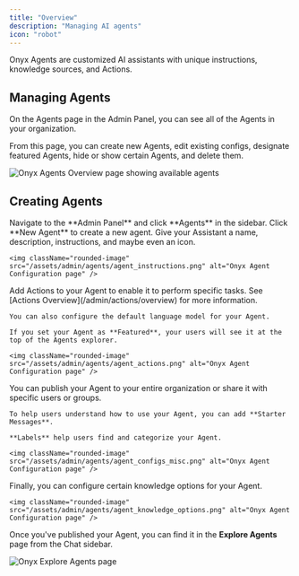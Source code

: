 ```yaml
---
title: "Overview"
description: "Managing AI agents"
icon: "robot"
---
```



Onyx Agents are customized AI assistants with unique instructions, knowledge sources, and Actions.

## Managing Agents

On the Agents page in the Admin Panel, you can see all of the Agents in your organization.

From this page, you can create new Agents, edit existing configs, designate featured Agents, hide or show certain Agents, and delete them.

<img className="rounded-image" src="/assets/admin/agents/agents_overview.png" alt="Onyx Agents Overview page showing available agents" />

## Creating Agents

<Steps>
  <Step title="Create a New Agent">
    Navigate to the **Admin Panel** and click **Agents** in the sidebar.
    Click **New Agent** to create a new agent.
  </Step>
  <Step title="Name and Prompt your Agent">
    Give your Assistant a name, description, instructions, and maybe even an icon.

    <img className="rounded-image" src="/assets/admin/agents/agent_instructions.png" alt="Onyx Agent Configuration page" />
  </Step>

  <Step title="Configure your Agent">
    Add Actions to your Agent to enable it to perform specific tasks. 
    See [Actions Overview](/admin/actions/overview) for more information.

    You can also configure the default language model for your Agent.

    If you set your Agent as **Featured**, your users will see it at the top of the Agents explorer.

    <img className="rounded-image" src="/assets/admin/agents/agent_actions.png" alt="Onyx Agent Configuration page" />
  </Step>

  <Step title="Configure your Agent cont.">
    You can publish your Agent to your entire organization or share it with specific users or groups.

    To help users understand how to use your Agent, you can add **Starter Messages**.

    **Labels** help users find and categorize your Agent.

    <img className="rounded-image" src="/assets/admin/agents/agent_configs_misc.png" alt="Onyx Agent Configuration page" />
  </Step>

  <Step title="Configure Knowledge Options">
    Finally, you can configure certain knowledge options for your Agent.

    <img className="rounded-image" src="/assets/admin/agents/agent_knowledge_options.png" alt="Onyx Agent Configuration page" />
  </Step>
</Steps>

Once you've published your Agent, you can find it in the **Explore Agents** page from the Chat sidebar.

<img className="rounded-image" src="/assets/admin/agents/explore_agents.png" alt="Onyx Explore Agents page" />